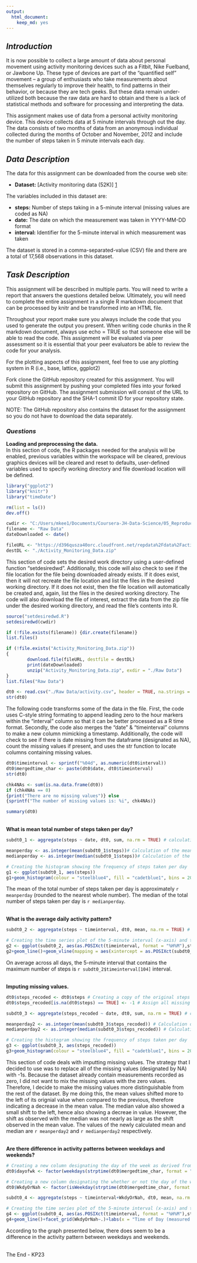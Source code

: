 ```yaml
---
output: 
  html_document: 
    keep_md: yes
---
```

_Introduction_
--------------
It is now possible to collect a large amount of data about personal movement using activity monitoring devices such as a Fitbit, Nike Fuelband, or Jawbone Up. These type of devices are part of the "quantified self" movement -- a group of enthusiasts who take measurements about themselves regularly to improve their health, to find patterns in their behavior, or because they are tech geeks. But these data remain under-utilized both because the raw data are hard to obtain and there is a lack of statistical methods and software for processing and interpreting the data.

This assignment makes use of data from a personal activity monitoring device. This device collects data at 5 minute intervals through out the day. The data consists of two months of data from an anonymous individual collected during the months of October and November, 2012 and include the number of steps taken in 5 minute intervals each day.

_Data Description_
--------------------
The data for this assignment can be downloaded from the course web site:

* **Dataset:** [Activity monitoring data (52K)] [1]

The variables included in this dataset are:

* **steps:** Number of steps taking in a 5-minute interval (missing values are coded as NA)
* **date:** The date on which the measurement was taken in YYYY-MM-DD format
* **interval:** Identifier for the 5-minute interval in which measurement was taken

The dataset is stored in a comma-separated-value (CSV) file and there are a total of 17,568 observations in this dataset.

[1]: https://d396qusza40orc.cloudfront.net/repdata%2Fdata%2Factivity.zip

_Task Description_
------------------
This assignment will be described in multiple parts. You will need to write a report that answers the questions detailed below. Ultimately, you will need to complete the entire assignment in a single R markdown document that can be processed by knitr and be transformed into an HTML file.

Throughout your report make sure you always include the code that you used to generate the output you present. When writing code chunks in the R markdown document, always use echo = TRUE so that someone else will be able to read the code. This assignment will be evaluated via peer assessment so it is essential that your peer evaluators be able to review the code for your analysis.

For the plotting aspects of this assignment, feel free to use any plotting system in R (i.e., base, lattice, ggplot2)

Fork clone the GitHub repository created for this assignment. You will submit this assignment by pushing your completed files into your forked repository on GitHub. The assignment submission will consist of the URL to your GitHub repository and the SHA-1 commit ID for your repository state.

NOTE: The GitHub repository also contains the dataset for the assignment so you do not have to download the data separately.

### _Questions_
**Loading and preprocessing the data.**  
In this section of code, the R packages needed for the analysis will be enabled, previous variables within the workspace will be cleared, previous graphics devices will be cleared and reset to defaults, user-defined variables used to specify working directory and file download location will be defined. 

```r

library("ggplot2")
library("knitr")
library("timeDate")

rm(list = ls())
dev.off()

cwdir <- "C:/Users/mkee1/Documents/Coursera-JH-Data-Science/05_Reproducible_Research/Week 2/RepData_PeerAssessment1/"
filename <- "Raw Data"
dateDownloaded <- date()

fileURL <- "https://d396qusza40orc.cloudfront.net/repdata%2Fdata%2Factivity.zip"
destDL <- "./Activity_Monitoring_Data.zip"
```

This section of code sets the desired work directory using a user-defined function "setdesiredwd". Additionally, this code will also check to see if the file location for the file being downloaded already exists. If it does exist, then it will not recreate the file location and list the files in the desired working directory. If it does not exist, then the file location will automatically be created and, again, list the files in the desired working directory. The code will also download the file of interest, extract the data from the zip file under the desired working directory, and read the file's contents into R.

```r
source("setdesiredwd.R")
setdesiredwd(cwdir)

if (!file.exists(filename)) {dir.create(filename)}
list.files()

if (!file.exists("Activity_Monitoring_Data.zip")) 
{
        download.file(fileURL, destfile = destDL)
        print(dateDownloaded)
        unzip("Activity_Monitoring_Data.zip", exdir = "./Raw Data")
}
list.files("Raw Data")

dt0 <- read.csv("./Raw Data/activity.csv", header = TRUE, na.strings = "NA", colClasses = c("integer", "Date", "character"))
str(dt0)
```

The following code transforms some of the data in the file. First, the code uses C-style string formating to append leading zero to the hour markers within the "interval" column so that it can be better processed as a R time format. Secondly, the code also merges the "date" & "timeinterval" columns to make a new column mimicking a timestamp. Additionally, the code will check to see if there is date missing from the dataframe (designated as NA), count the missing values if present, and uses the str function to locate columns containing missing values.

```r
dt0$timeinterval <- sprintf("%04d", as.numeric(dt0$interval))
dt0$mergedtime_char <- paste(dt0$date, dt0$timeinterval)
str(dt0)

chk4NAs <- sum(is.na.data.frame(dt0))
if (chk4NAs == 0) 
{print("There are no missing values")} else 
{sprintf("The number of missing values is: %i", chk4NAs)}

summary(dt0)
```

\
**What is mean total number of steps taken per day?**
```r
subdt0_1 <- aggregate(steps ~ date, dt0, sum, na.rm = TRUE) # calculating the total step taken within each day

meanperday <- as.integer(mean(subdt0_1$steps))# Calculation of the mean of the total number of steps taken per day
medianperday <- as.integer(median(subdt0_1$steps))# Calculation of the median of the total number of steps taken per day

# Creating the histogram showing the frequency of steps taken per day
g1 <- ggplot(subdt0_1, aes(steps))
g1+geom_histogram(colour = "steelblue4", fill = "cadetblue1", bins = 20)+geom_rug(colour = "steelblue4", fill = "steelblue4")+geom_vline(mapping = aes(xintercept = meanperday, colour = "Mean"), linetype = "dashed", size = 2, show.legend = TRUE)+geom_vline(mapping = aes(xintercept = medianperday, colour = "Median"), linetype = "solid", size = 1, show.legend = TRUE)+labs(x = "Steps", y = "Frequency of the Total Number of\n Steps Taken per Day")+scale_colour_manual(values = c("indianred1","gold2"), name = "")
```

The mean of the total number of steps taken per day is approximately `r meanperday` (rounded to the nearest whole number). The median of the total number of steps taken per day is `r medianperday`.

\
**What is the average daily activity pattern?**
```r
subdt0_2 <- aggregate(steps ~ timeinterval, dt0, mean, na.rm = TRUE) # calculating the average number of steps taken, averaged across all days

# Creating the time series plot of the 5-minute interval (x-axis) and the average number of steps taken, averaged across all days (y-axis)
g2 <- ggplot(subdt0_2, aes(as.POSIXct(timeinterval, format = "%H%M"),steps))
g2+geom_line()+geom_vline(mapping = aes(xintercept = as.POSIXct(subdt0_2$timeinterval[104], format = "%H%M"), colour = "indianred1"), linetype = "dashed", size = 1, show.legend = FALSE)+labs(x = "Time of Day (measured in 5-Minute Intervals)", y = "Average Number of Steps Taken\nAcross All Days")+scale_x_datetime(date_labels = "%H:%M")
```

On average across all days, the 5-minute interval that contains the maximum number of steps is `r subdt0_2$timeinterval[104]` interval.

\
**Imputing missing values.**
```r
dt0$steps_recoded <- dt0$steps # Creating a copy of the original steps column for strategizing how to handle missing values
dt0$steps_recoded[is.na(dt0$steps) == TRUE] <- -1 # Assign all missing values within the dataset as -1

subdt0_3 <- aggregate(steps_recoded ~ date, dt0, sum, na.rm = TRUE) # calculating the total step taken within each day

meanperday2 <- as.integer(mean(subdt0_3$steps_recoded)) # Calculation of the mean of the total number of steps taken per day
medianperday2 <- as.integer(median(subdt0_3$steps_recoded)) # Calculation of the median of the total number of steps taken per day

# Creating the histogram showing the frequency of steps taken per day
g3 <- ggplot(subdt0_3, aes(steps_recoded))
g3+geom_histogram(colour = "steelblue4", fill = "cadetblue1", bins = 20)+geom_rug(colour = "steelblue4", fill = "steelblue4")+geom_vline(mapping = aes(xintercept = meanperday2, colour = "Mean"), linetype = "dashed", size = 2, show.legend = TRUE)+geom_vline(mapping = aes(xintercept = medianperday2, colour = "Median"), linetype = "solid", size = 1, show.legend = TRUE)+labs(x = "Steps", y = "Frequency of the Total Number of\n Steps Taken per Day")+scale_colour_manual(values = c("indianred1","gold2"), name = "")
```

This section of code deals with imputting missing values. The strategy that I decided to use was to replace all of the missing values (designated by NA) with -1s. Because the dataset already contain measurements recorded as zero, I did not want to mix the missing values with the zero values. Therefore, I decide to make the missing values more distinguishable from the rest of the dataset. By me doing this, the mean values shifted more to the left of its orignial value when compared to the previous, therefore indicating a decrease in the mean value. The median value also showed a small shift to the left, hence also showing a decreae in value. However, the shift as observed with the median was not nearly as large as the shift observed in the mean value. The values of the newly calculated mean and median are `r meanperday2` and `r medianperday2` respectively.

\
**Are there difference in activity patterns between weekdays and weekends?**
```r
# Creating a new column designating the day of the week as derived from the column containing a timestamp (mergedtime_char) & converting the result to a colunmn of factors
dt0$dayofwk <- factor(weekdays(strptime(dt0$mergedtime_char, format = "%Y-%m-%d %H%M")), levels = c("Monday", "Tuesday", "Wednesday", "Thursday", "Friday", "Saturday", "Sunday"))

# Creating a new column designating the whether or not the day of the week as derived from the column containing a timestamp (mergedtime_char) is considered to be a weekday or a part of the weekend & converting the result to a colunmn of factors
dt0$WkdyOrNah <- factor(isWeekday(strptime(dt0$mergedtime_char, format = "%Y-%m-%d %H%M")), levels = c("FALSE", "TRUE"), labels = c("Weekend","Weekday"))

subdt0_4 <- aggregate(steps ~ timeinterval+WkdyOrNah, dt0, mean, na.rm = TRUE) # calculating the average number of steps taken, averaged across all days

# Creating the time series plot of the 5-minute interval (x-axis) and the average number of steps taken, averaged across all days (y-axis) by weekday-weekend factor classificaions
g4 <- ggplot(subdt0_4, aes(as.POSIXct(timeinterval, format = "%H%M"),steps))
g4+geom_line()+facet_grid(WkdyOrNah~.)+labs(x = "Time of Day (measured in 5-Minute Intervals)", y = "Average Number of Steps Taken\nAcross All Days")+scale_x_datetime(date_labels = "%H:%M")
```

According to the graph presented below, there does seem to be a difference in the activity pattern between weekdays and weekends.

\
The End - KP23